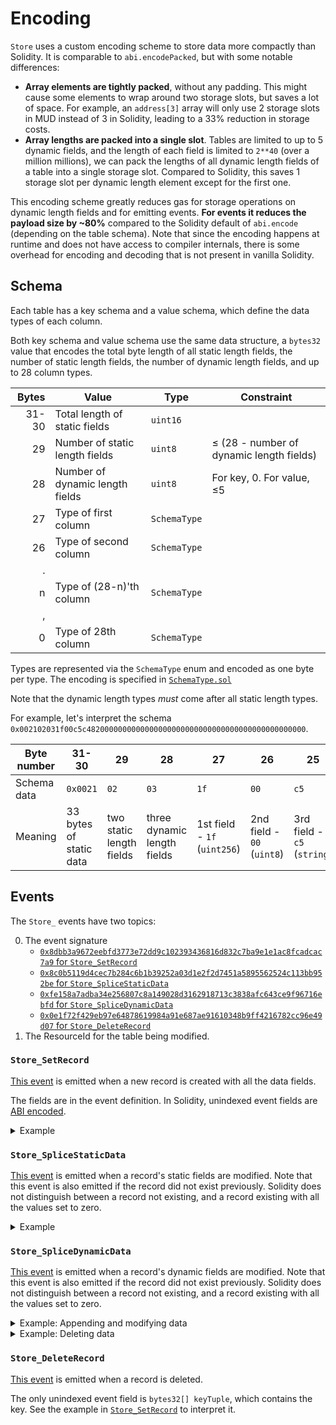 
# Encoding

`Store` uses a custom encoding scheme to store data more compactly than Solidity.
It is comparable to `abi.encodePacked`, but with some notable differences:

- **Array elements are tightly packed**, without any padding.
  This might cause some elements to wrap around two storage slots, but saves a lot of space.
  For example, an `address[3]` array will only use 2 storage slots in MUD instead of 3 in Solidity, leading to a 33% reduction in storage costs.
- **Array lengths are packed into a single slot**.
  Tables are limited to up to 5 dynamic fields, and the length of each field is limited to `2**40` (over a million millions), we can pack the lengths of all dynamic length fields of a table into a single storage slot.
  Compared to Solidity, this saves 1 storage slot per dynamic length element except for the first one.

This encoding scheme greatly reduces gas for storage operations on dynamic length fields and for emitting events.
**For events it reduces the payload size by ~80%** compared to the Solidity default of `abi.encode` (depending on the table schema).
Note that since the encoding happens at runtime and does not have access to compiler internals, there is some overhead for encoding and decoding that is not present in vanilla Solidity.

## Schema

Each table has a key schema and a value schema, which define the data types of each column.

Both key schema and value schema use the same data structure, a `bytes32` value that encodes the total byte length of all static length fields, the number of static length fields, the number of dynamic length fields, and up to 28 column types.

| Bytes | Value                           | Type     | Constraint |
| ----: | ------------------------------- | -------- | ---------- | 
| 31-30 | Total length of static fields   | `uint16` | 
| 29    | Number of static length fields  | `uint8`  | ≤ (28 - number of dynamic length fields)    
| 28    | Number of dynamic length fields | `uint8`  | For key, 0. For value, ≤5
| 27    | Type of first column            | `SchemaType`
| 26    | Type of second column           | `SchemaType`
| .
| n     | Type of (28-n)'th column | `SchemaType`
| ,
| 0     | Type of 28th column | `SchemaType`

Types are represented via the `SchemaType` enum and encoded as one byte per type.
The encoding is specified in [`SchemaType.sol`](https://github.com/latticexyz/mud/blob/main/packages/schema-type/src/solidity/SchemaType.sol)

Note that the dynamic length types *must* come after all static length types.

For example, let's interpret the schema `0x002102031f00c5c4820000000000000000000000000000000000000000000000`.

| Byte number | 31-30  | 29 | 28 | 27 | 26 | 25 | 24 | 23 | 22-0 |
| ----------- | ------ | -- | -- | -- | -- | -- | -- | -- | -------------- |
| Schema data | `0x0021` | `02` | `03` | `1f` | `00` | `c5` | `c4` | `82` | `0000000000000000000000000000000000000000000000` |
| Meaning     | 33 bytes of static data | two static length fields | three dynamic length fields | 1st field - `1f` (`uint256`) | 2nd field - `00` (`uint8`) | 3rd field - `c5` (`string`) | 4th field - `c4` (`bytes`) | 5th field - `82` (`int8[]`) | No other fields |


## Events

The `Store_` events have two topics:

0. The event signature
   - [`0x8dbb3a9672eebfd3773e72dd9c102393436816d832c7ba9e1e1ac8fcadcac7a9` for `Store_SetRecord`](https://www.4byte.directory/event-signatures/?bytes_signature=0x8dbb3a9672eebfd3773e72dd9c102393436816d832c7ba9e1e1ac8fcadcac7a9)
   - [`0x8c0b5119d4cec7b284c6b1b39252a03d1e2f2d7451a5895562524c113bb952be` for `Store_SpliceStaticData`](https://www.4byte.directory/event-signatures/?bytes_signature=0x8c0b5119d4cec7b284c6b1b39252a03d1e2f2d7451a5895562524c113bb952be)
   - [`0xfe158a7adba34e256807c8a149028d3162918713c3838afc643ce9f96716ebfd` for `Store_SpliceDynamicData`](https://www.4byte.directory/event-signatures/?bytes_signature=0xfe158a7adba34e256807c8a149028d3162918713c3838afc643ce9f96716ebfd)
   - [`0x0e1f72f429eb97e64878619984a91e687ae91610348b9ff4216782cc96e49d07` for `Store_DeleteRecord`](https://www.4byte.directory/event-signatures/?bytes_signature=0x0e1f72f429eb97e64878619984a91e687ae91610348b9ff4216782cc96e49d07)
1. The ResourceId for the table being modified.

### `Store_SetRecord`

[This event](https://github.com/latticexyz/mud/blob/main/packages/store/src/IStoreEvents.sol#L18-L32) is emitted when a new record is created with all the data fields.

The fields are in the event definition. 
In Solidity, unindexed event fields are [ABI encoded](https://docs.soliditylang.org/en/latest/abi-spec.html#formal-specification-of-the-encoding).

<details>

<summary>Example</summary>

For example, we have a table with this definition:

```typescript
    Complicated: {
       schema: {
         key1: "uint200",
         key2: "uint8",
         val1: "uint200",
         val2: "uint8",
         val3: "uint16",         
         dyn1: "string",
         dyn2: "bytes",
         dyn3: "int16[]",
       },
       key: ["key1", "key2"],
    },
```

And we want to understand this data:

| Word | Data | 
| ---: | ---- |
| 0    | `0x0000000000000000000000000000000000000000000000000000000000000080`
| 1    | `0x00000000000000000000000000000000000000000000000000000000000000e0`
| 2    | `0x0000000000000000000000000000060000000005000000000500000000000010`
| 3    | `0x0000000000000000000000000000000000000000000000000000000000000120`
| 4    | `0x0000000000000000000000000000000000000000000000000000000000000002`
| 5    | `0x00000000000000000000000000000000000000000000000000000000000060a7`
| 6    | `0x0000000000000000000000000000000000000000000000000000000000000002`
| 7    | `0x000000000000000000000000000000000000000000000000000000000000001c`
| 8    | `0x00000000000000000000000000000000000000000000000bad04600d00000000`
| 9    | `0x0000000000000000000000000000000000000000000000000000000000000010`
| 10   | `0x68656c6c6f776f726c6400010002000300000000000000000000000000000000`

The first four 256-bit words correspond to the four unindexed event fields.

| Word | Event field                     | Data        | 
| ---: | ------------------------------- | ----------- | 
| 0    | `bytes32[] keyTuple`            | `0x0...080` |  
| 1    | `bytes staticData`              | `0x0...0e0` |  
| 2    | `EncodedLengths encodedLengths` | `0x0000000000000000000000000000060000000005000000000500000000000010` |
| 3    | `bytes dynamicData`             | `0x0...0120` |

ABI encoding tries to fit every field in a 32-byte word.
Because this is impossible with dynamic fields, the value is an offset into where in the data the field starts.

| Event field          | Starting byte       | Words in the data 
| -------------------- | ------------------: | -----------------:
| `bytes32[] keyTuple` | 0x80 = 128 = 4*32   | 4-6
| `bytes staticData`   | 0xE0 = 224 = 7*32   | 7-8
| `bytes dynamicData`  |0x120 = 288 = 9*32   | 9-10 

**`bytes32[] keyTuple`**

| Word | Data | 
| ---: | ----: |
| 4    | `0x0......02`
| 5    | `0x0...060a7`
| 6    | `0x0......02`


This is a variable-length array, so the first word is the array length, followed by the values.
The key fields are treated internally as 32-byte values, so every value takes 32 bytes.
This gives us

| Record field | Value |
| ------------ | ----: |
| `key1`       | 0x60A7 |
| `key2`       | 2 |

**`bytes staticData`**

This is the static data (the static fields that are not in the key).

| Word | Data | 
| ---: | ---- |
| 7    | `0x0...01c`
| 8    | `0x00000000000000000000000000000000000000000000000bad04600d00000000`

Because the type is an unspecified number of bytes, the first 32-byte word is the length.
In this case, the length is `0x1C=28`.
This means that only the first (most significant) 28 bytes of word 8 are meaningful.
The other four are zero.

Going back to the schema, we see that there are three static data fields:

```typescript
         val1: "uint200",
         val2: "uint8",
         val3: "uint16",
```

The first one is `200 bits = 25 bytes`, the second one is `8 bits = 1 byte`, and the third is `16 bits = 2 bytes`.
They are written consecutively, so 

| Record field | Value |
| ------------ | ----: |
| `val1`       | 0xBAD |
| `val2`       | 4 |
| `val3`       | 0x600D |

**`EncodedLengths encodedLengths`**

[This is the definition of the `EncodedLengths` type](https://github.com/latticexyz/mud/blob/main/packages/store/src/EncodedLengths.sol).

| Bytes   | 0x1F-0x1B | 0x1A-0x16 | 0x15-0x11 | 0x10-0x0C | 0x0B-0x07 | 0x06-0x00
| ------- | --------- | --------- | --------- | --------- | --------- | ---------
| Value   | 0x0...0   | 0x0...0   | 0x0...06  | 0x0...05  | 0x0...05  | 0x0...010
| Length (in bytes) of | 5th dynamic field | 4th dynamic field | 3rd dynamic field | 2nd dynamic field | 1st dynamic field | all dynamic fields together

This is the dynamic field part of the schema:

```typescript
         dyn1: "string",
         dyn2: "bytes",
         dyn3: "int16[]",
```

Here we see that the first five bytes of the dynamic data are going to be `dyn1`, the next five `dyn2`, and the final six `dyn3`.
The total length is `0x10 = 16`.

**`bytes dynamicData`**

| Word | Data | 
| ---: | ---- |
| 9    | `0x0000000000000000000000000000000000000000000000000000000000000010`
| 10   | `0x68656c6c6f776f726c6400010002000300000000000000000000000000000000`

This value is also `bytes`, so the first word is the length of the data, in this case `0x10=16`.
Combining this with the encoded lengths information, we get these values:

| Record field | Value  |
| ------------ | -----: |
| `dyn1`       | `0x68656c6c6f`
| `dyn2`       | `0x776f726c64`
| `dyn3`       | `0x00100020003`

To interpret the values we need to get the types from the schema. 

| Record field | Field type | Value |
| ------------ | -----------| ----- |
| `dyn1`       | `string`   | hello
| `dyn2`       | `bytes`    | `0x776f726c64` (= world)
| `dyn3`       | `int16[]`  | [1,2,3]

</details>

### `Store_SpliceStaticData`

[This event](https://github.com/latticexyz/mud/blob/main/packages/store/src/IStoreEvents.sol#L34-L43) is emitted when a record's static fields are modified.
Note that this event is also emitted if the record did not exist previously. 
Solidity does not distinguish between a record not existing, and a record existing with all the values set to zero.

<details>

<summary>Example</summary>

Using the same table definition as with `Store_SetRecord`, we want to understand this data:

| Word | Data | 
| ---: | ---- |
| 0 | `0x0000000000000000000000000000000000000000000000000000000000000060`
| 1 | `0x0000000000000000000000000000000000000000000000000000000000000019`
| 2 | `0x00000000000000000000000000000000000000000000000000000000000000c0`
| 3 | `0x0000000000000000000000000000000000000000000000000000000000000002`
| 4 | `0x00000000000000000000000000000000000000000000000000000000000060a7`
| 5 | `0x0000000000000000000000000000000000000000000000000000000000000003`
| 6 | `0x0000000000000000000000000000000000000000000000000000000000000001`
| 7 | `0xff00000000000000000000000000000000000000000000000000000000000000`

The first three 256-bit words correspond to the three unindexed event fields.

| Word | Event field                     | Data         | 
| ---: | ------------------------------- | ------------ | 
| 0    | `bytes32[] keyTuple`            | `0x00...60` |  
| 1    | `uint48 start`                  | `0x00...19` |  
| 2    | `bytes data`                    | `0x00...C0` |

`keyTuple` is interpreted the same way it is in `Store_SetRecord`.

**`uint48 start`**

`start` is `0x19 = 25`. 

Going back to the schema, we see that there are three static data fields:

```typescript
         val1: "uint200",
         val2: "uint8",
         val3: "uint16",
```

Starting from zero, this means that `val1` is bytes 0-24, `val2` is byte 25, and `val3` is bytes 26-27.
We are changing from byte 25, so `val1`'s value stays the same.

**`bytes data`**

This data starts at word six (byte `0xC0 = 192 = 32*6`).

| Word | Data | 
| ---: | ---- |
| 6 | `0x0...01`
| 7 | `0xff0...0`

The first word of this field, word 6, tells us that we are only changing one byte of the data, so we aren't changing `val3` either.
The first byte of word 7, the only one that matters, is `0xFF`.
This is the new value of `val2`.

</details>

### `Store_SpliceDynamicData`

[This event](https://github.com/latticexyz/mud/blob/main/packages/store/src/IStoreEvents.sol#L45-L64) is emitted when a record's dynamic fields are modified.
Note that this event is also emitted if the record did not exist previously. 
Solidity does not distinguish between a record not existing, and a record existing with all the values set to zero.


<details>

<summary>Example: Appending and modifying data</summary>

Using the same table definition as with `Store_SetRecord`, we want to understand this data.
Note that the log entry by itself does not tell us if we are appending data or modifying an existing value.
It only tells us that we are changing the data in bytes six and seven, not whether there is already data there or not.

| Word | Data | 
| ---: | ---- |
|  0 | `0x00000000000000000000000000000000000000000000000000000000000000c0`
|  1 | `0x0000000000000000000000000000000000000000000000000000000000000002`
|  2 | `0x0000000000000000000000000000000000000000000000000000000000000006`
|  3 | `0x0000000000000000000000000000000000000000000000000000000000000000`
|  4 | `0x0000000000000000000000000000080000000000000000000000000000000008`
|  5 | `0x0000000000000000000000000000000000000000000000000000000000000120`
|  6 | `0x0000000000000000000000000000000000000000000000000000000000000002`
|  7 | `0x00000000000000000000000000000000000000000000000000000000000060a7`
|  8 | `0x0000000000000000000000000000000000000000000000000000000000000005`
|  9 | `0x0000000000000000000000000000000000000000000000000000000000000002`
| 10 | `0x1234000000000000000000000000000000000000000000000000000000000000`

The first six 256-bit words correspond to the unindexed event fields.

| Word | Event field                     | Data         | 
| ---: | ------------------------------- | ------------ | 
| 0    | `bytes32[] keyTuple`            | `0x00...c0`  |
| 1    | `uint8 dynamicFieldIndex`       | `0x00...02`  |
| 2    | `uint48 start`                  | `0x00...06`  |
| 3    | `uint40 deleteCount`            | `0x00...00`  |
| 4    | `EncodedLengths encodedLengths` | `0x0000000000000000000000000000080000000000000000000000000000000008`
| 5    | `bytes data`                    | `0x00...120` |

`keyTuple` is interpreted the same way it is in `Store_SetRecord`.

**`uint8 dynamicFieldIndex`**

The index of the dynamic field we are modifying.
The value here is two, counting from zero it is the third schema field.

```typescript
         dyn3: "int16[]",
```

**`uint48 start`**

The byte at which we start the change.
Here is it byte six.
The effect on the length of the data depends on what we are doing.
If we are appending data, we would have six bytes now (three values) and add to them.
If we are modifying data, we should have at least eight bytes now (four values), and we modify the third value.

**`uint40 deleteCount`**

The number of bytes we delete.
In this case, zero. 

**`EncodedLengths encodedLengths`**

The encoded lengths in the data after the change (if they change).
This value tells us that only the third field changes, and that it will be eight bytes long.

**`bytes data`**

This value starts at byte `0x120 = 288 = 9*32`, or word nine.

| Word | Data | 
| ---: | ---- |
|  9 | `0x0000000000000000000000000000000000000000000000000000000000000002`
| 10 | `0x12340000000000000000000000000000000000000000000000000000000000000`

Again, the first word of the `bytes` value tells us how many bytes we have (two).
The second gives us the value we are adding, in this case `0x1234`.

</details>


<details>

<summary>Example: Deleting data</summary>

Using the same table definition as with `Store_SetRecord`, we want to understand this data:

| Word | Data | 
| ---: | ---- |
|  0 | `0x00000000000000000000000000000000000000000000000000000000000000c0`
|  1 | `0x0000000000000000000000000000000000000000000000000000000000000002`
|  2 | `0x0000000000000000000000000000000000000000000000000000000000000006`
|  3 | `0x0000000000000000000000000000000000000000000000000000000000000002`
|  4 | `0x0000000000000000000000000000060000000000000000000000000000000006`
|  5 | `0x0000000000000000000000000000000000000000000000000000000000000120`
|  6 | `0x0000000000000000000000000000000000000000000000000000000000000002`
|  7 | `0x00000000000000000000000000000000000000000000000000000000000060a7`
|  8 | `0x0000000000000000000000000000000000000000000000000000000000000005`
|  9 | `0x0000000000000000000000000000000000000000000000000000000000000000`

The first six 256-bit words correspond to the unindexed event fields.

| Word | Event field                     | Data         | 
| ---: | ------------------------------- | ------------ | 
| 0    | `bytes32[] keyTuple`            | `0x00...c0`  |
| 1    | `uint8 dynamicFieldIndex`       | `0x00...02`  |
| 2    | `uint48 start`                  | `0x00...06`  |
| 3    | `uint40 deleteCount`            | `0x00...02`  |
| 4    | `EncodedLengths encodedLengths` | `0x0000000000000000000000000000060000000000000000000000000000000006`
| 5    | `bytes data`                    | `0x00...120` |

This is very similar to appending or modifying data, except that `deleteCount` has a value.
This is the number of bytes we are deleting, two (a single array element).
Combining this with the `start` value of six, we are deleting bytes six and seven.

The other difference is that word 9 is zero - there is a `bytes data` value, but it is empty.

</details>

### `Store_DeleteRecord`

[This event](https://github.com/latticexyz/mud/blob/main/packages/store/src/IStoreEvents.sol#L66-L71) is emitted when a record is deleted.

The only unindexed event field is `bytes32[] keyTuple`, which contains the key.
See the example in [`Store_SetRecord`](#store_setrecord) to interpret it.
